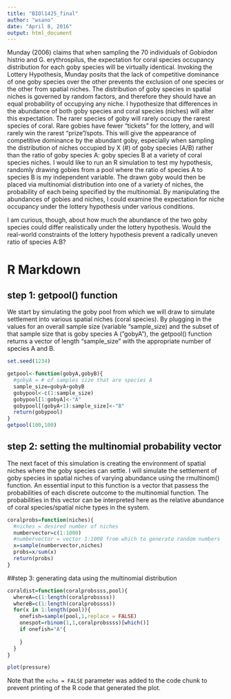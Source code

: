 ```yaml
---
title: "BIOl1425_final"
author: "wsano"
date: "April 8, 2016"
output: html_document
---
```

Munday (2006) claims that when sampling the 70 individuals of Gobiodon histrio and G. erythrospilus, the expectation for coral species occupancy distribution for each goby species will be virtually identical. Invoking the Lottery Hypothesis, Munday posits that the lack of competitive dominance of one goby species over the other prevents the exclusion of one species or the other from spatial niches. The distribution of goby species in spatial niches is governed by random factors, and therefore they should have an equal probability of occupying any niche. I hypothesize that differences in the abundance of both goby species and coral species (niches) will alter this expectation. The rarer species of goby will rarely occupy the rarest species of coral. Rare gobies have fewer “tickets” for the lottery, and will rarely win the rarest “prize”/spots. This will give the appearance of competitive dominance by the abundant goby, especially when sampling the distribution of niches occupied by X (#) of goby species (A/B) rather than the ratio of goby species A: goby species B at a variety of coral species niches. I would like to run an R simulation to test my hypothesis, randomly drawing gobies from a pool where the ratio of species A to species B is my independent variable. The drawn goby would then be placed via multinomial distribution into one of a variety of niches, the probability of each being specified by the multinomial. By manipulating the abundances of gobies and niches, I could examine the expectation for niche occupancy under the lottery hypothesis under various conditions.

I am curious, though, about how much the abundance of the two goby species could differ realistically under the lottery hypothesis. Would the real-world constraints of the lottery hypothesis prevent a radically uneven ratio of species A:B?

# R Markdown

## step 1: getpool() function

We start by simulating the goby pool from which we will draw to simulate settlement into various spatial niches (coral species). By plugging in the values for an overall sample size (variable "sample_size) and the subset of that sample size that is goby species A ("gobyA"), the getpool() function returns a vector of length "sample_size" with the appropriate number of species A and B.

```r
set.seed(1234)

getpool<-function(gobyA,gobyB){
  #gobyA = # of samples size that are species A
  sample_size=gobyA+gobyB
  gobypool<-c(1:sample_size)
  gobypool[1:gobyA]<-"A"
  gobypool[(gobyA+1):sample_size]<-"B"
  return(gobypool)
}
getpool(100,100)
```

## step 2: setting the multinomial probability vector

The next facet of this simulation is creating the environment of spatial niches where the goby species can settle. I will simulate the settlement of goby species in spatial niches of varying abundance using the rmultinom() function. An essential input to this function is a vector that passess the probabilities of each discrete outcome to the multinomial function. The probabilities in this vector can be interpreted here as the relative abundance of coral species/spatial niche types in the system. 

```r
coralprobs=function(niches){
  #niches = desired number of niches
  numbervector=c(1:1000)
  #numbervector = vector 1:1000 from which to generate random numbers
  x=sample(numbervector,niches)
  probs=x/sum(x)
  return(probs)
}
```


##step 3: generating data using the multinomial distribution 

```r
coraldist=function(coralprobssss,pool){
  whereA=c(1:length(coralprobssss))
  whereB=c(1:length(coralprobssss))
  for(x in 1:length(pool)){
    onefish=sample(pool,1,replace = FALSE)
    onespot=rbinom(1,1,coralprobssss)[which()]
    if onefish="A"{
      
    }
  }
}
```

```r
plot(pressure)
```

Note that the `echo = FALSE` parameter was added to the code chunk to prevent printing of the R code that generated the plot.
